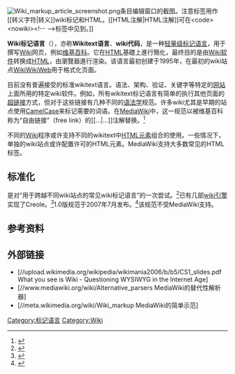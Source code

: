 <!-----
  Note: Please do not make test edits to this page. Instead, use Wikipedia's sandbox (search for "Wikipedia:沙盒").
 ------>
{{TA|G1=IT}}
{{for|Wiki标记在维基百科中的使用|帮助:编辑页面}}
[[File:Wiki_markup_article_screenshot.png|thumb]]条目编辑窗口的截图。注意<nowiki>标签用作[[转义字符|转义]]wiki标记和HTML。[[HTML注解|HTML注解]]可在<code><nowiki><!-- --></nowiki></code>标签中见到。]]

'''Wiki标记语言'''（{{lang-en|'''Wiki markup language'''}}），亦称'''Wikitext语言'''、'''wiki代码'''，是一种[[轻量级标记语言|轻量级标记语言]]，用于撰写[[Wiki|Wiki]]网页，例如[[维基百科|维基百科]]。它在[[HTML|HTML]]基礎上進行簡化，最终目的是由[[Wiki软件|Wiki软件]]转换成[[HTML|HTML]]，由瀏覽器進行渲染。该语言最初创建于1995年，在最初的wiki站点[[WikiWikiWeb|WikiWikiWeb]]用于格式化页面。

目前没有普遍接受的标准wikitext语言。语法、架构、验证、关键字等特定的[[网站|网站]]上面所用的特定wiki软件。例如，所有wikitext标记语言有简单的执行其他页面的[[超链接|超链接]]方式，但对于这些链接有几种不同的[[语法学|语法学]]规范。许多wiki尤其是早期的站点使用[[CamelCase|CamelCase]]来标记需要{{link-en|自动链接|AutoLink}}的词语。在[[MediaWiki|MediaWiki]]中，这一规范以被维基百科称为“自由链接”（free link）的<nowiki>[[…|…]]</nowiki>注解替换。<ref>{{cite web |url=//en.wikipedia.org/wiki/Wikipedia:Free_links |title=Wikipedia:Free links |accessdate=2008-08-08 |publisher=Wikipedia, the Free Encyclopedia |archive-date=2022-05-14 |archive-url=https://web.archive.org/web/20220514010225/https://en.wikipedia.org/wiki/Wikipedia:Free_Links }}<!--Note: Mirrors of Wikipedia often do not retain the Wikipedia: namespace.--></ref>

不同的[[Wiki|Wiki]]程序或许支持不同的wikitext中[[HTML元素|HTML元素]]组合的使用。一些情况下，单独的wiki站点或许配置许可的HTML元素。MediaWiki支持大多数常见的HTML标签。

== 标准化 ==

{{link-en|Creole|Creole (markup)}}是对“用于跨越不同wiki站点的常见wiki标记语言”的一次尝试。<ref>{{cite web |url=http://www.wikicreole.org/ |title=WikiCreole: Home |publisher=Wikicreole.org |date= |accessdate=2008-11-26 |archive-url=https://www.webcitation.org/67PvQLvRF?url=http://www.wikicreole.org/ |archive-date=2012-05-04 |dead-url=yes }}</ref>已有几部[[Wiki软件|wiki引擎]]实现了Creole。<ref>{{cite web |url=http://www.wikicreole.org/wiki/Engines |title=WikiCreole: Engines |publisher=Wikicreole.org |date= |accessdate=2008-11-26 |archive-url=https://www.webcitation.org/67PvR339X?url=http://www.wikicreole.org/wiki/Engines |archive-date=2012-05-04 |dead-url=yes }}</ref>1.0版规范于2007年7月发布。<ref>{{cite web |url=http://www.wikicreole.org/wiki/Creole1.0 |title=WikiCreole: Creole 1.0 |publisher=Wikicreole.org |date= |accessdate=2008-11-26 |archive-url=https://www.webcitation.org/67PvRboD1?url=http://www.wikicreole.org/wiki/Creole1.0 |archive-date=2012-05-04 |dead-url=yes }}</ref>该规范不受MediaWiki支持。
{{clear}}

== 参考资料 ==
{{reflist}}

== 外部链接 ==
{{mediawiki|Wikitext standard}}
{{wikibookslang|en|Editing Wikitext}}
* [//upload.wikimedia.org/wikipedia/wikimania2006/b/b5/CS1_slides.pdf What you see is Wiki - Questioning WYSIWYG in the Internet Age] 
* [//www.mediawiki.org/wiki/Alternative_parsers MediaWiki的替代性解析器]
* [//meta.wikimedia.org/wiki/Wiki_markup MediaWiki的简单示范]

<!--{{Wiki topics}}-->
[[Category:标记语言|Category:标记语言]]
[[Category:Wiki|Category:Wiki]]